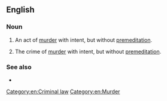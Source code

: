 ==English==

===Noun===
{{en-noun|head=[[second]]-[[degree]] [[murder]]|~}}

# {{lb|en|legal|chiefly|US}} An act of [[murder]] with intent, but without [[premeditation]].
# {{lb|en|legal|chiefly|US}} The crime of [[murder]] with intent, but without [[premeditation]].

===See also===
* {{l|en|first-degree murder}}

[[Category:en:Criminal law]]
[[Category:en:Murder]]